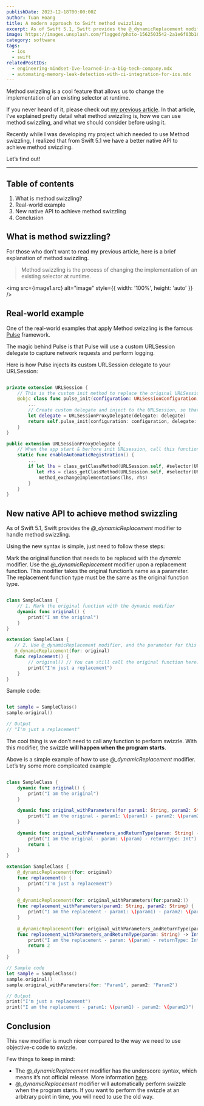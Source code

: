 ```yaml
---
publishDate: 2023-12-18T00:00:00Z
author: Tuan Hoang
title: A modern approach to Swift method swizzling
excerpt: As of Swift 5.1, Swift provides the @_dynamicReplacement modifier to handle method swizzling. Let's find out how to use it!
image: https://images.unsplash.com/flagged/photo-1562503542-2a1e6f03b16b?q=80&w=1974&auto=format&fit=crop&ixlib=rb-4.0.3&ixid=M3wxMjA3fDB8MHxwaG90by1wYWdlfHx8fGVufDB8fHx8fA%3D%3D
category: software
tags:
  - ios
  - swift
relatedPostIDs: 
  - engineering-mindset-Ive-learned-in-a-big-tech-company.mdx
  - automating-memory-leak-detection-with-ci-integration-for-ios.mdx
---
```



Method swizzling is a cool feature that allows us to change the implementation of an existing selector at runtime.

If you never heard of it, please check out [my previous article](https://magz.techover.io/2021/07/25/method-swizzling-in-swift/). In that article, I’ve explained pretty detail what method swizzling is, how we can use method swizzling, and what we should consider before using it.

Recently while I was developing my project which needed to use Method swizzling, I realized that from Swift 5.1 we have a better native API to achieve method swizzling.

Let’s find out!

---


## Table of contents

1. What is method swizzling?
2. Real-world example
3. New native API to achieve method swizzling
4. Conclusion

## What is method swizzling?

For those who don’t want to read my previous article, here is a brief explanation of method swizzling.

> Method swizzling is the process of changing the implementation of an existing selector at runtime.

<img src={image1.src} alt="image" style={{ width: '100%', height: 'auto' }} />

## Real-world example

One of the real-world examples that apply Method swizzling is the famous [Pulse](https://github.com/kean/Pulse) framework.

The magic behind Pulse is that Pulse will use a custom URLSession delegate to capture network requests and perform logging.

Here is how Pulse injects its custom URLSession delegate to your URLSession:

```swift

private extension URLSession {
    // This is the custom init method to replace the original URLSession.init
    @objc class func pulse_init(configuration: URLSessionConfiguration, delegate: URLSessionDelegate?, delegateQueue: OperationQueue?) -> URLSession {
        ...
        // Create custom delegate and inject to the URLSession, so that later Pulse can perform custom logic in this delegate to capture network logs.
        let delegate = URLSessionProxyDelegate(delegate: delegate)
        return self.pulse_init(configuration: configuration, delegate: delegate, delegateQueue: delegateQueue)
    }
}

public extension URLSessionProxyDelegate {
    // When the app start & berfore init URLsession, call this function to perform method swizzling 
    static func enableAutomaticRegistration() {
        ...
        if let lhs = class_getClassMethod(URLSession.self, #selector(URLSession.init(configuration:delegate:delegateQueue:))),
           let rhs = class_getClassMethod(URLSession.self, #selector(URLSession.pulse_init(configuration:delegate:delegateQueue:))) {
            method_exchangeImplementations(lhs, rhs)
        }
    }
}

```

<SubscriptionCard/>

## New native API to achieve method swizzling

As of Swift 5.1, Swift provides the *@_dynamicReplacement* modifier to handle method swizzling.

Using the new syntax is simple, just need to follow these steps:

Mark the original function that needs to be replaced with the *dynamic* modifier.
Use the *@_dynamicReplacement* modifier upon a replacement function. This modifier takes the original function’s name as a parameter.
The replacement function type must be the same as the original function type.

```swift

class SampleClass {
    // 1. Mark the original function with the dynamic modifier
    dynamic func original() {
        print("I am the original")
    }
}

extension SampleClass {
   // 2. Use @_dynamicReplacement modifier, and the parameter for this modifier is the name of original function.
   @_dynamicReplacement(for: original)
   func replacement() {
        // original() // You can still call the original function here.
        print("I'm just a replacement")
    }
}

```

Sample code:

```swift

let sample = SampleClass()
sample.original()

// Output
// "I'm just a replacement"

```

The cool thing is we don’t need to call any function to perform swizzle. With this modifier, the swizzle **will happen when the program starts**.

Above is a simple example of how to use *@_dynamicReplacement* modifier. Let’s try some more complicated example

```swift

class SampleClass {
    dynamic func original() {
        print("I am the original")
    }
    
    dynamic func original_withParameters(for param1: String, param2: String) {
        print("I am the original - param1: \(param1) - param2: \(param2)")
    }
    
    dynamic func original_withParameters_andReturnType(param: String) -> Int {
        print("I am the original - param: \(param) - returnType: Int")
        return 1
    }
}

extension SampleClass {
    @_dynamicReplacement(for: original)
    func replacement() {
        print("I'm just a replacement")
    }
    
    @_dynamicReplacement(for: original_withParameters(for:param2:))
    func replacement_withParameters(param1: String, param2: String) {
        print("I am the replacement - param1: \(param1) - param2: \(param2)")
    }
    
    @_dynamicReplacement(for: original_withParameters_andReturnType(param:))
    func replacement_withParameters_andReturnType(param: String) -> Int {
        print("I am the replacement - param: \(param) - returnType: Int")
        return 2
    }
}

// Sample code
let sample = SampleClass()
sample.original()
sample.original_withParameters(for: "Param1", param2: "Param2")

// Output
print("I'm just a replacement")
print("I am the replacement - param1: \(param1) - param2: \(param2)")

```

## Conclusion

This new modifier is much nicer compared to the way we need to use objective-c code to swizzle.

Few things to keep in mind:

- The *@_dynamicReplacement* modifier has the underscore syntax, which means it’s not official release. More information [here](https://github.com/apple/swift/blob/main/docs/ReferenceGuides/UnderscoredAttributes.md).
- *@_dynamicReplacement* modifier will automatically perform swizzle when the program starts. If you want to perform the swizzle at an arbitrary point in time, you will need to use the old way.